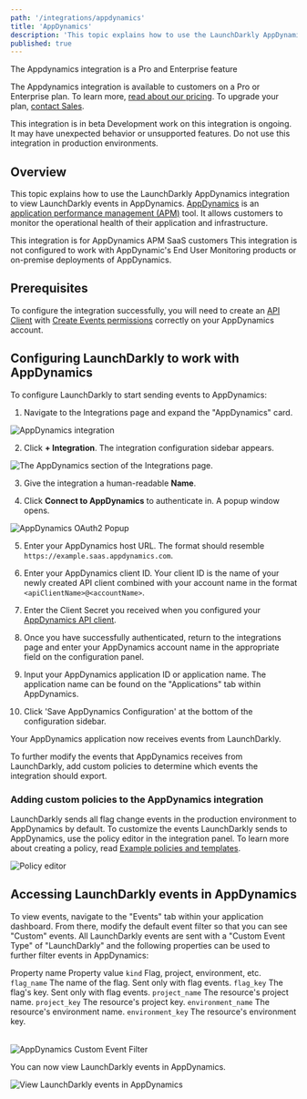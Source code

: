 ```yaml
---
path: '/integrations/appdynamics'
title: 'AppDynamics'
description: 'This topic explains how to use the LaunchDarkly AppDynamics integration. AppDynamics is an application performance management (APM) tool that allows engineers to monitor key measures of application and infrastructure health.'
published: true
---
```


<Callout intent="primary">
  <CalloutTitle>The Appdynamics integration is a Pro and Enterprise feature</CalloutTitle>
  <CalloutDescription>

The Appdynamics integration is available to customers on a Pro or Enterprise plan. To learn more, [read about our pricing](https://launchdarkly.com/pricing/). To upgrade your plan, [contact Sales](https://launchdarkly.com/contact-sales/).

  </CalloutDescription>
</Callout>

<Callout intent="info">
  <CalloutTitle>This integration is in beta</CalloutTitle> <CalloutDescription>
    Development work on this integration is ongoing. It may have unexpected behavior or unsupported features. Do not use this integration in production environments.
  </CalloutDescription>
</Callout>

## Overview

This topic explains how to use the LaunchDarkly AppDynamics integration to view LaunchDarkly events in AppDynamics. [AppDynamics](https://www.appdynamics.com/) is an [application performance management (APM)](https://en.m.wikipedia.org/wiki/Application_performance_management) tool. It allows customers to monitor the operational health of their application and infrastructure.

<Callout intent="info">
  <CalloutTitle>This integration is for AppDynamics APM SaaS customers</CalloutTitle> <CalloutDescription>
    This integration is not configured to work with AppDynamic's End User Monitoring products or on-premise deployments of AppDynamics.
  </CalloutDescription>
</Callout>

## Prerequisites

To configure the integration successfully, you will need to create an [API Client](https://docs.appdynamics.com/display/PRO45/API+Clients) with [Create Events permissions](https://docs.appdynamics.com/display/PRO45/Application+Permissions) correctly on your AppDynamics account.

## Configuring LaunchDarkly to work with AppDynamics

To configure LaunchDarkly to start sending events to AppDynamics:

1. Navigate to the Integrations page and expand the "AppDynamics" card.

![AppDynamics integration](../images/appdynamics-add-integration.png)

2. Click **+ Integration**. The integration configuration sidebar appears.

![The AppDynamics section of the Integrations page.](../images/appdynamics-integration-panel.png)

3. Give the integration a human-readable **Name**.

4. Click **Connect to AppDynamics** to authenticate in. A popup window opens.

![AppDynamics OAuth2 Popup](../images/appdynamics-oauth.png)

5. Enter your AppDynamics host URL. The format should resemble `https://example.saas.appdynamics.com`.

6. Enter your AppDynamics client ID. Your client ID is the name of your newly created API client combined with your account name in the format `<apiClientName>@<accountName>`.

7. Enter the Client Secret you received when you configured your [AppDynamics API client](https://docs.appdynamics.com/21.5/en/extend-appdynamics/appdynamics-apis/api-clients).

8. Once you have successfully authenticated, return to the integrations page and enter your AppDynamics account name in the appropriate field on the configuration panel.

9. Input your AppDynamics application ID or application name. The application name can be found on the "Applications" tab within AppDynamics.

10. Click 'Save AppDynamics Configuration' at the bottom of the configuration sidebar.

Your AppDynamics application now receives events from LaunchDarkly.

To further modify the events that AppDynamics receives from LaunchDarkly, add custom policies to determine which events the integration should export.

### Adding custom policies to the AppDynamics integration

LaunchDarkly sends all flag change events in the production environment to AppDynamics by default. To customize the events LaunchDarkly sends to AppDynamics, use the policy editor in the integration panel. To learn more about creating a policy, read [Example policies and templates](/home/team/example-policies).

![Policy editor](../images/appdynamics-policy-editor.png)

## Accessing LaunchDarkly events in AppDynamics

To view events, navigate to the "Events" tab within your application dashboard. From there, modify the default event filter so that you can see "Custom" events. All LaunchDarkly events are sent with a "Custom Event Type" of "LaunchDarkly" and the following properties can be used to further filter events in AppDynamics:

<Table>
  <TableHeader>
    <TableHeadCell>Property name</TableHeadCell>
    <TableHeadCell>Property value</TableHeadCell>
  </TableHeader>
  <TableBody>
    <TableRow>
      <TableCell>
        <code>kind</code>
      </TableCell>
      <TableCell>Flag, project, environment, etc.</TableCell>
    </TableRow>
    <TableRow>
      <TableCell>
        <code>flag_name</code>
      </TableCell>
      <TableCell>The name of the flag. Sent only with flag events.</TableCell>
    </TableRow>
    <TableRow>
      <TableCell>
        <code>flag_key</code>
      </TableCell>
      <TableCell>The flag's key. Sent only with flag events.</TableCell>
    </TableRow>
    <TableRow>
      <TableCell>
        <code>project_name</code>
      </TableCell>
      <TableCell>The resource's project name.</TableCell>
    </TableRow>
    <TableRow>
      <TableCell>
        <code>project_key</code>
      </TableCell>
      <TableCell>The resource's project key.</TableCell>
    </TableRow>
    <TableRow>
      <TableCell>
        <code>environment_name</code>
      </TableCell>
      <TableCell>The resource's environment name.</TableCell>
    </TableRow>
    <TableRow>
      <TableCell>
        <code>environment_key</code>
      </TableCell>
      <TableCell>The resource's environment key.</TableCell>
    </TableRow>
  </TableBody>
</Table>


![AppDynamics Custom Event Filter](../images/appdynamics-custom-event-filter.png)

You can now view LaunchDarkly events in AppDynamics.

![View LaunchDarkly events in AppDynamics](../images/appdynamics-view-event.png)
